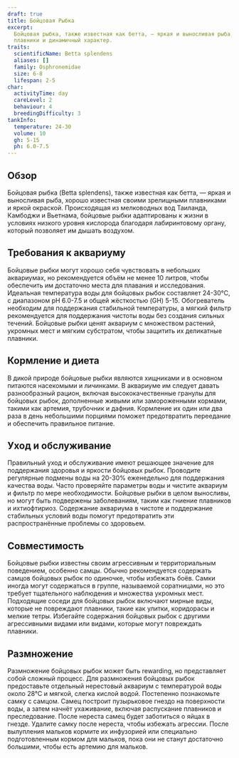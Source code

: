 ```yaml
---
draft: true
title: Бойцовая Рыбка
excerpt:
  Бойцовая рыбка, также известная как бетта, — яркая и выносливая рыба, популярная среди аквариумистов за свои цветные
  плавники и динамичный характер.
traits:
  scientificName: Betta splendens
  aliases: []
  family: Osphronemidae
  size: 6-8
  lifespan: 2-5
char:
  activityTime: day
  careLevel: 2
  behaviour: 4
  breedingDifficulty: 3
tankInfo:
  temperature: 24-30
  volume: 10
  gh: 5-15
  ph: 6.0-7.5
---
```


## Обзор

Бойцовая рыбка (Betta splendens), также известная как бетта, — яркая и выносливая рыба, хорошо известная своими
зрелищными плавниками и яркой окраской. Происходящая из мелководных вод Таиланда, Камбоджи и Вьетнама, бойцовые рыбки
адаптированы к жизни в условиях низкого уровня кислорода благодаря лабиринтовому органу, который позволяет им дышать
воздухом.

## Требования к аквариуму

Бойцовые рыбки могут хорошо себя чувствовать в небольших аквариумах, но рекомендуется объём не менее 10 литров, чтобы
обеспечить им достаточно места для плавания и исследования. Идеальная температура воды для бойцовых рыбок составляет
24-30°C, с диапазоном pH 6.0-7.5 и общей жёсткостью (GH) 5-15. Обогреватель необходим для поддержания стабильной
температуры, а мягкий фильтр рекомендуется для поддержания чистоты воды без создания сильных течений. Бойцовые рыбки
ценят аквариум с множеством растений, укромных мест и мягким субстратом, чтобы защитить их деликатные плавники.

## Кормление и диета

В дикой природе бойцовые рыбки являются хищниками и в основном питаются насекомыми и личинками. В аквариуме им следует
давать разнообразный рацион, включая высококачественные гранулы для бойцовых рыбок, дополненные живыми или замороженными
кормами, такими как артемия, трубочник и дафния. Кормление их один или два раза в день небольшими порциями поможет
предотвратить переедание и обеспечить правильное питание.

## Уход и обслуживание

Правильный уход и обслуживание имеют решающее значение для поддержания здоровья и яркости бойцовых рыбок. Проводите
регулярные подмены воды на 20-30% еженедельно для поддержания качества воды. Часто проверяйте параметры воды и чистите
аквариум и фильтр по мере необходимости. Бойцовые рыбки в целом выносливы, но могут быть подвержены заболеваниям, таким
как гниение плавников и ихтиофтириоз. Содержание аквариума в чистоте и поддержание стабильных условий воды помогут
предотвратить эти распространённые проблемы со здоровьем.

## Совместимость

Бойцовые рыбки известны своим агрессивным и территориальным поведением, особенно самцы. Обычно рекомендуется содержать
самцов бойцовых рыбок по одиночке, чтобы избежать боёв. Самки иногда могут содержаться в группе, называемой соратницами,
но это требует тщательного наблюдения и множества укромных мест. Подходящие соседи для бойцовых рыбок включают мирные
виды, которые не повреждают плавники, такие как улитки, коридорасы и мелкие тетры. Избегайте содержания бойцовых рыбок с
другими агрессивными видами или видами, которые могут повреждать плавники.

## Размножение

Размножение бойцовых рыбок может быть rewarding, но представляет собой сложный процесс. Для размножения бойцовых рыбок
предоставьте отдельный нерестовый аквариум с температурой воды около 28°C и мягкой, слегка кислой водой. Постепенно
познакомьте самку с самцом. Самец построит пузырьковое гнездо на поверхности воды, а затем начнёт ухаживание, включая
распускание плавников и преследование. После нереста самец будет заботиться о яйцах в гнезде. Удалите самку после
нереста, чтобы избежать агрессии. После вылупления мальков кормите их инфузорией или специально подготовленным кормом
для мальков, пока они не станут достаточно большими, чтобы есть артемию для мальков.
